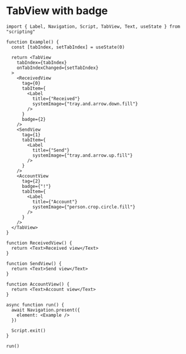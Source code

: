 # TabView with badge 

```tsx
import { Label, Navigation, Script, TabView, Text, useState } from "scripting"

function Example() {
  const [tabIndex, setTabIndex] = useState(0)

  return <TabView
    tabIndex={tabIndex}
    onTabIndexChanged={setTabIndex}
  >
    <ReceivedView
      tag={0}
      tabItem={
        <Label
          title={"Received"}
          systemImage={"tray.and.arrow.down.fill"}
        />
      }
      badge={2}
    />
    <SendView
      tag={1}
      tabItem={
        <Label
          title={"Send"}
          systemImage={"tray.and.arrow.up.fill"}
        />
      }
    />
    <AccountView
      tag={2}
      badge={"!"}
      tabItem={
        <Label
          title={"Account"}
          systemImage={"person.crop.circle.fill"}
        />
      }
    />
  </TabView>
}

function ReceivedView() {
  return <Text>Received view</Text>
}

function SendView() {
  return <Text>Send view</Text>
}

function AccountView() {
  return <Text>Account view</Text>
}

async function run() {
  await Navigation.present({
    element: <Example />
  })

  Script.exit()
}

run()

```